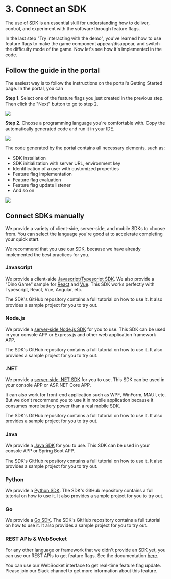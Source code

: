
# 3. Connect an SDK

The use of SDK is an essential skill for understanding how to deliver, control, and experiment with the software through feature flags.

In the last step "Try interacting with the demo", you've learned how to use feature flags to make the game component appear/disappear, and switch the difficulty mode of the game. Now let's see how it's implemented in the code.

## Follow the guide in the portal

The easiest way is to follow the instructions on the portal's Getting Started page. In the portal, you can

**Step 1**. Select one of the feature flags you just created in the previous step. Then click the "Next" button to go to step 2.

![](../getting-started/assets/connect-to-sdk/001.png)

**Step 2**. Choose a programming language you're comfortable with. Copy the automatically generated code and run it in your IDE.

![](../getting-started/assets/connect-to-sdk/002.png)

The code generated by the portal contains all necessary elements, such as:

- SDK installation
- SDK initialization with server URL, environment key
- Identification of a user with customized properties
- Feature flag implementation
- Feature flag evaluation 
- Feature flag update listener
- And so on

![](../getting-started/assets/connect-to-sdk/003.png)


## Connect SDKs manually

We provide a variety of client-side, server-side, and mobile SDKs to choose from. You can select the language you're good at to accelerate completing your quick start.

<Callout type="info" emoji="👾">
  We recommend that you use our SDK, because we have already implemented the best practices for you.
</Callout>

### Javascript

We provide a client-side [Javascript/Typescript SDK](https://github.com/featbit/featbit-js-client-sdk). We also provide a "Dino Game" sample for [React](https://github.com/featbit/featbit-samples/tree/main/samples/dino-game/interactive-demo-react) and [Vue](https://github.com/featbit/featbit-samples/tree/main/samples/dino-game/interactive-demo-vue). This SDK works perfectly with Typescript, React, Vue, Angular, etc.

The SDK's GitHub repository contains a full tutorial on how to use it. It also provides a sample project for you to try out.

### Node.js

We provide a [server-side Node.js SDK](https://github.com/featbit/featbit-node-server-sdk) for you to use. This SDK can be used in your console APP or Express.js and other web application framework APP.

The SDK's GitHub repository contains a full tutorial on how to use it. It also provides a sample project for you to try out.

### .NET

We provide a [server-side .NET SDK](https://github.com/featbit/featbit-dotnet-sdk) for you to use. This SDK can be used in your console APP or ASP.NET Core APP.

It can also work for front-end application such as WPF, WinForm, MAUI, etc. But we don't recommend you to use it in mobile application because it consumes more battery power than a real mobile SDK.

The SDK's GitHub repository contains a full tutorial on how to use it. It also provides a sample project for you to try out.

### Java

We provide a [Java SDK](https://github.com/featbit/featbit-java-sdk) for you to use. This SDK can be used in your console APP or Spring Boot APP. 

The SDK's GitHub repository contains a full tutorial on how to use it. It also provides a sample project for you to try out.

### Python

We provide a [Python SDK](https://github.com/featbit/featbit-python-sdk). The SDK's GitHub repository contains a full tutorial on how to use it. It also provides a sample project for you to try out.

### Go

We provide a [Go SDK](https://github.com/featbit/featbit-go-sdk). The SDK's GitHub repository contains a full tutorial on how to use it. It also provides a sample project for you to try out.


### REST APIs & WebSocket

For any other language or framework that we didn't provide an SDK yet, you can use our REST APIs to get feature flags. See the documentation [here](../api-docs/get-users-feature-flags-with-api). 

You can use our WebSocket interface to get real-time feature flag update. Please join our Slack channel to get more information about this feature.



